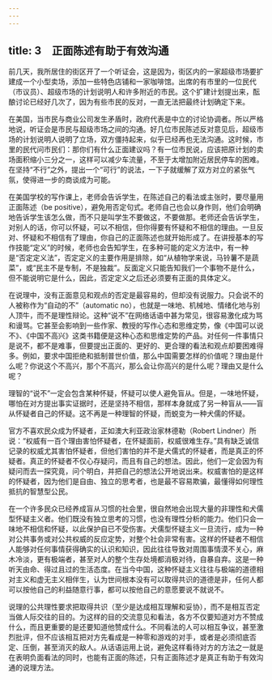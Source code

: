 ```yaml
---
---
---
```

title: 3　正面陈述有助于有效沟通
---




前几天，我所居住的街区开了一个听证会，这是因为，街区内的一家超级市场要扩建成一个小型卖场，添加一些特色店铺和一家咖啡馆。出席的有市里的一位民代（市议员）、超级市场的计划说明人和许多附近的市民。这个扩建计划提出来，酝酿讨论已经好几次了，因为有些市民的反对，一直无法把最终计划确定下来。

在美国，当市民与商业公司发生矛盾时，政府代表是中立的讨论协调者。所以严格地说，听证会是市民与超级市场之间的沟通。好几位市民陈述反对意见后，超级市场的计划说明人说明了立场，双方僵持起来，似乎已经再也无法沟通。这时候，市里的民代问市民们：那你们有什么正面建议吗？有一位市民说，应该把原计划的卖场面积缩小三分之一，这样可以减少车流量，不至于太增加附近居民停车的困难。在坚持“不行”之外，提出一个“可行”的说法，一下子就缓解了双方对立的紧张气氛，使得进一步的商谈成为可能。

在美国学校的写作课上，老师会告诉学生，在陈述自己的看法或主张时，要尽量用正面陈述（be positive），避免用否定句式。老师自己也会以身作则，他们会明确地告诉学生该怎么做，而不只是叫学生不要做这，不要做那。老师还会告诉学生，对别人的话，你可以怀疑，可以不相信，但你得要有怀疑和不相信的理由。一旦反对、怀疑和不相信有了理由，你自己的正面陈述也就开始形成了。在讲授基本的写作技能“定义”的时候，老师也会告知学生，在多种可能的定义方法中，有一种是“否定定义法”，否定定义的主要作用是排除，如“从植物学来说，马铃薯不是蔬菜”，或“民主不是专制，不是独裁”。反面定义只能告知我们一个事物不是什么，但不能说明它是什么，因此，否定定义之后还必须要有正面的具体定义。

在说理中，没有正面意见和观点的否定是最容易的，但却没有说服力。只会说不的人被称作为“自动的不”（automatic no），也就是一味地、机械地、情绪化地与别人顶牛，而不是理性辩论。这种“说不”在网络话语中甚为常见，很容易激化成为骂和谩骂。它甚至会影响到一些作家、教授的写作心态和思维定势，像《中国可以说不》、《中国不高兴》这类书籍便是这种心态和思维定势的产品。对任何一件事情只是说不，都不是难事，但要提出正面的、更好的、更合理的看法和观点却要困难得多。例如，要求中国拒绝和抵制普世价值，那么中国需要怎样的价值呢？理由是什么呢？你说这个不高兴，那个不高兴，那么会让你高兴的是什么呢？理由又是什么呢？

理智的“说不”一定会包含某种怀疑，怀疑可以使人避免盲从。但是，一味地怀疑，哪怕在对方提出事实证据时，还是坚持不相信，那样本身就成了另一种盲从——盲从怀疑者自己的怀疑。这不再是一种理智的怀疑，而蜕变为一种犬儒的怀疑。

官方不喜欢民众成为怀疑者，正如澳大利亚政治家林德勒（Robert Lindner）所说：“权威有一百个理由害怕怀疑者，在怀疑面前，权威很难生存。”具有缺乏诚信记录的权威尤其害怕怀疑者，但他们害怕的并不是犬儒式的怀疑者，而是真正的怀疑者。真正的怀疑者不仅心存疑问，而且有自己的想法。因此，他们一定会因为有疑问而去一探究竟，问个明白，并把自己的想法公开地说出来。权威害怕的是这样的怀疑者，因为他们是自由、独立的思考者，也是最不容易欺骗，最懂得如何理性抵抗的智慧型公民。

在一个许多民众已经养成盲从习惯的社会里，很自然地会出现大量的非理性和犬儒型怀疑主义者。他们既没有独立思考的习惯，也没有理性分析的能力。他们只会一味地不相信和怀疑，以此保护自已不受伤害。犬儒型怀疑主义一旦流行，成为一种对公共事务或对公共权威的反应定势，对整个社会非常有害。这样的怀疑者不相信人能够对任何事情获得确实的认识和知识，因此往往导致对周围事情漠不关心，麻木冷淡，更有极端者，甚至对人的整个生存处境都消极对待，自暴自弃。这是一种听天由命、得过且过的生活态度。在当今中国，这种怀疑主义往往与极端的道德相对主义和虚无主义相伴生，认为世间根本没有可以取得共识的道德是非，任何人都可以按他自己的利益随意行事，都可以按他自己的意愿要说不就说不。

说理的公共理性要求把取得共识（至少是达成相互理解和妥协），而不是相互否定当做人际交往的目的。为这样的目的交流意见和看法，各方不仅要知道对方不赞成什么，而且更重要的是还要知道他赞成什么。不同看法的人可以相互争议，甚至激烈批评，但不应该相互把对方先看成是一种零和游戏的对手，或者是必须彻底否定、压倒，甚至消灭的敌人。从话语运用上说，避免这样看待对方的方法之一就是在表明负面看法的同时，也能有正面的陈述，只有正面陈述才是真正有助于有效沟通的说理方法。